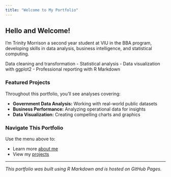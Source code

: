 ```yaml
---
title: "Welcome to My Portfolio"
---
```


## Hello and Welcome!

I'm Trinity Morrison a second year student at VIU in the BBA program, developing skills in data analysis, business intelligence, and statistical computing.


Data cleaning and transformation
- Statistical analysis
- Data visualization with ggplot2
- Professional reporting with R Markdown

### Featured Projects

Throughout this portfolio, you'll see analyses covering:

- **Government Data Analysis:** Working with real-world public datasets
- **Business Performance:** Analyzing operational data for insights
- **Data Visualization:** Creating compelling charts and graphics

### Navigate This Portfolio

Use the menu above to:

- Learn more [about me](about.html)
- View my [projects](projects.html)

---

*This portfolio was built using R Markdown and is hosted on GitHub Pages.*